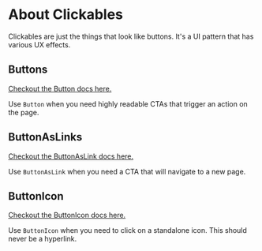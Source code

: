 
<Meta title="Clickable/About" />

# About Clickables

Clickables are just the things that look like buttons. It's a UI pattern that has various UX effects.

## Buttons

[Checkout the Button docs here.](/docs/clickable-button--docs)

Use `Button` when you need highly readable CTAs that trigger an action on the page.

<Canvas withSource="closed">
	<Story of={ButtonVariations} />
</Canvas>

## ButtonAsLinks

[Checkout the ButtonAsLink docs here.](/docs/clickable-buttonaslink--docs)

Use `ButtonAsLink` when you need a CTA that will navigate to a new page.

<Canvas withSource="closed">
	<Story of={ButtonAsLinkVariations} />
</Canvas>

## ButtonIcon

[Checkout the ButtonIcon docs here.](/docs/clickable-buttonicon--docs)

Use `ButtonIcon` when you need to click on a standalone icon. This should never be a hyperlink.

<Canvas withSource="closed">
	<Story of={ButtonIconVariations} />
</Canvas>
